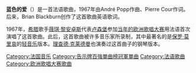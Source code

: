 {{refimprove|time=2016-12-05T14:05:16+00:00}}
{{unreferenced|time=2016-12-05T14:05:16+00:00}}
'''蓝色的爱'''（{{lang-fr|L'amour est bleu}}）是一首法语歌曲，1967年由André Popp作曲、Pierre Cour作词。后来，Brian Blackburn创作了这首歌曲英语歌词。

1967年，[[希腊|希腊]]歌手[[薇琪·黎安卓斯|薇琪·黎安卓斯]]代表[[卢森堡|卢森堡]]参加[[1967年欧洲歌唱大赛|当年的欧洲歌唱大赛]]用法语首次演唱了这首歌曲。此后，这首歌曲被许多音乐家所录制，其中最著名的是[[保罗·莫里哀|保罗·莫里哀]]的[[轻音乐|轻音乐]]版本。[[理查德·克莱德曼|理查德·克莱德曼]]也演奏过这首曲子的钢琴版本。

{{DEFAULTSORT: L'amour est bleu}}
{{Music-stub}}

[[Category:法国音乐|Category:法国音乐]]
[[Category:告示牌百強單曲榜冠軍單曲|Category:告示牌百強單曲榜冠軍單曲]]
[[Category:法语歌曲|Category:法语歌曲]]
[[Category:欧洲歌唱大赛歌曲|Category:欧洲歌唱大赛歌曲]]